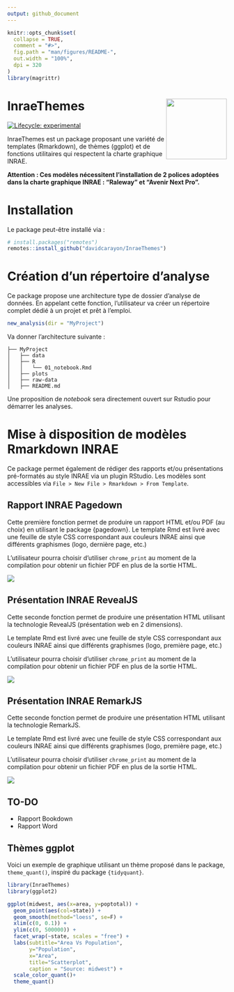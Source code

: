 ```yaml
---
output: github_document
---
```


<!-- README.md is generated from README.Rmd. Please edit that file -->

```r
knitr::opts_chunk$set(
  collapse = TRUE,
  comment = "#>",
  fig.path = "man/figures/README-",
  out.width = "100%",
  dpi = 320
)
library(magrittr)
```

# InraeThemes <img src='man/figures/logo_hex.png' align="right" height="139" />

<!-- badges: start -->
[![Lifecycle: experimental](https://img.shields.io/badge/lifecycle-experimental-orange.svg)](https://www.tidyverse.org/lifecycle/#experimental)
<!-- badges: end -->

InraeThemes est un package proposant une variété de templates (Rmarkdown), de thèmes (ggplot) et de fonctions utilitaires qui respectent la charte graphique INRAE.

**Attention : Ces modèles nécessitent l'installation de 2 polices adoptées dans la charte graphique INRAE : "Raleway" et "Avenir Next Pro".**
 
# Installation

Le package peut-être installé via :

``` r
# install.packages("remotes")
remotes::install_github("davidcarayon/InraeThemes")
```

# Création d'un répertoire d'analyse

Ce package propose une architecture type de dossier d'analyse de données. En appelant cette fonction, l'utilisateur va créer un répertoire complet dédié à un projet et prêt à l'emploi.

```r
new_analysis(dir = "MyProject")
```

Va donner l'architecture suivante :

```
├── MyProject
│   ├── data
│   ├── R
│   │   └── 01_notebook.Rmd
│   ├── plots
│   ├── raw-data
│   ├── README.md
```

Une proposition de *notebook* sera directement ouvert sur Rstudio pour démarrer les analyses.

# Mise à disposition de modèles Rmarkdown INRAE

Ce package permet également de rédiger des rapports et/ou présentations pré-formatés au style INRAE via un plugin RStudio. Les modèles sont accessibles via `File > New File > Rmarkdown > From Template`.

##  Rapport INRAE Pagedown

Cette première fonction permet de produire un rapport HTML et/ou PDF (au choix) en utilisant le package {pagedown}. Le template Rmd est livré avec une feuille de style CSS correspondant aux couleurs INRAE ainsi que différents graphismes (logo, dernière page, etc.)

L'utilisateur pourra choisir d'utiliser `chrome_print` au moment de la compilation pour obtenir un fichier PDF en plus de la sortie HTML.

![](man/figures/cap_rapport.png)

## Présentation INRAE RevealJS

Cette seconde fonction permet de produire une présentation HTML utilisant la technologie RevealJS (présentation web en 2 dimensions).

Le template Rmd est livré avec une feuille de style CSS correspondant aux couleurs INRAE ainsi que différents graphismes (logo, première page, etc.)

L'utilisateur pourra choisir d'utiliser `chrome_print` au moment de la compilation pour obtenir un fichier PDF en plus de la sortie HTML.

![](man/figures/cap_reveal.png)

## Présentation INRAE RemarkJS

Cette seconde fonction permet de produire une présentation HTML utilisant la technologie RemarkJS.

Le template Rmd est livré avec une feuille de style CSS correspondant aux couleurs INRAE ainsi que différents graphismes (logo, première page, etc.)

L'utilisateur pourra choisir d'utiliser `chrome_print` au moment de la compilation pour obtenir un fichier PDF en plus de la sortie HTML.

![](man/figures/cap_remark.png)

## TO-DO

- Rapport Bookdown
- Rapport Word

## Thèmes ggplot

Voici un exemple de graphique utilisant un thème proposé dans le package, `theme_quant()`, inspiré du package `{tidyquant}`.

```r
library(InraeThemes)
library(ggplot2)

ggplot(midwest, aes(x=area, y=poptotal)) +
  geom_point(aes(col=state)) +
  geom_smooth(method="loess", se=F) +
  xlim(c(0, 0.1)) +
  ylim(c(0, 500000)) +
  facet_wrap(~state, scales = "free") +
  labs(subtitle="Area Vs Population",
       y="Population",
       x="Area",
       title="Scatterplot",
       caption = "Source: midwest") +
  scale_color_quant()+
  theme_quant()
```



